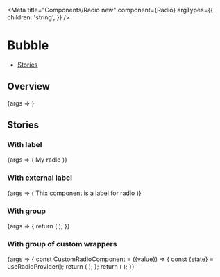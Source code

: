 

<Meta
  title="Components/Radio new"
  component={Radio}
  argTypes={{
    children: 'string',
  }}
/>

# Bubble

- [Stories](#stories)

## Overview

<Canvas>
  <Story name="Default">{args => <Radio {...args} />}</Story>
</Canvas>

<ArgsTable story="Default" />

## Stories

### With label

<Canvas>
  <Story name="With label" args={{value: 'my-radio'}}>
    {args => (
      <RadioGroup {...args}>
        <Radio value={args.value}>My radio</Radio>
      </RadioGroup>
    )}
  </Story>
</Canvas>

### With external label

<Canvas>
  <Story name="With external label" args={{value: 'test'}}>
    {args => (
      <RadioGroup {...args}>
        <label id="myRadioID-label">
          <Flex
            style={{
              backgroundColor: 'lightblue',
              borderRadius: '8px',
              padding: '20px 40px',
            }}
          >
            Thix component is a label for radio
            <Radio value={args.value} aria-labelledby="myRadioID-label" />
          </Flex>
        </label>
      </RadioGroup>
    )}
  </Story>
</Canvas>

### With group

<Canvas>
  <Story name="With group">
    {args => {
      return (
        <RadioGroup label="Pet a dog" name="dog" value="Freja">
          <Radio value="Freja" />
          <Radio value="Gałgan" />
        </RadioGroup>
      );
    }}
  </Story>
</Canvas>

### With group of custom wrappers

<Canvas>
  <Story name="With group of custom wrappers">
    {args => {
      const CustomRadioComponent = ({value}) => {
        const {state} = useRadioProvider();
        return (
          <label id={`myRadioID-${value}`}>
            <Flex
              style={{
                backgroundColor:
                  value === state.selectedValue ? 'lightblue' : 'transparent',
                border: '1px solid black',
                borderRadius: '8px',
                padding: '20px 40px',
              }}
            >
              <Radio value={value} aria-labelledby={`myRadioID-${value}`} />
            </Flex>
          </label>
        );
      };
      return (
        <RadioGroup label="Pet a dog" name="dog" value="Freja">
          <CustomRadioComponent value="Freja" />
          <CustomRadioComponent value="Gałgan" />
        </RadioGroup>
      );
    }}
  </Story>
</Canvas>
